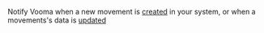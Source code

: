 Notify Vooma when a new movement is [created](/api-reference/movements/create) in your system, or when a movements's data is [updated](/api-reference/movements/update)
